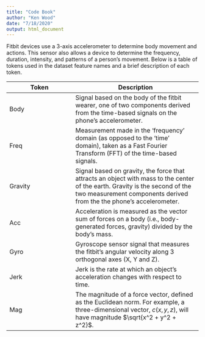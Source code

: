 ```yaml
---
title: "Code Book"
author: "Ken Wood"
date: "7/18/2020"
output: html_document
---
```


Fitbit devices use a 3-axis accelerometer to determine body movement and actions. This sensor also allows a device to determine the frequency, duration, intensity, and patterns of a person's movement. Below is a table of tokens used in the dataset feature names and a brief description of each token.

Token    |     Description
---------|-----------------
Body     | Signal based on the body of the fitbit wearer, one of two components derived from the time-based signals on the phone's accelerometer.
Freq     | Measurement made in the 'frequency' domain (as opposed to the 'time' domain), taken as a Fast Fourier Transform (FFT) of the time-based signals.
Gravity  | Signal based on gravity, the force that attracts an object with mass to the center of the earth. Gravity is the second of the two measurement components derived from the the phone's accelerometer.
Acc      | Acceleration is measured as the vector sum of forces on a body (i.e., body-generated forces, gravity) divided by the body's mass.
Gyro     | Gyroscope sensor signal that measures the fitbit's angular velocity along 3 orthogonal axes (X, Y and Z).
Jerk     | Jerk is the rate at which an object's acceleration changes with respect to time.
Mag      | The magnitude of a force vector, defined as the Euclidean norm. For example, a three-dimensional vector, $c(x,y,z)$, will have magnitude $\sqrt{x^2 + y^2 + z^2}$.